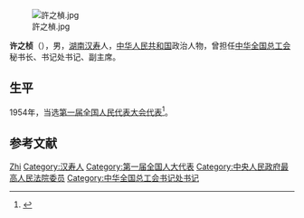 [[File:許之楨.jpg|thumb]]

'''许之桢'''（{{bd|1898年||1964年}}），男，[[湖南|湖南]][[汉寿|汉寿]]人，[[中华人民共和国|中华人民共和国]]政治人物，曾担任[[中华全国总工会|中华全国总工会]]秘书长、书记处书记、副主席。

== 生平 ==
1954年，当选[[第一届全国人民代表大会代表名单|第一届全国人民代表大会代表]]<ref>{{cite book|author=全国人民代表大会常务委员会办公厅|title=中华人民共和国第一届全国人民代表大会代表名单|year=1955年|publisher=全国人民代表大会常务委员会办公厅|url=http://book.ucdrs.superlib.net/views/specific/2929/bookDetail.jsp?dxNumber=000005772167&d=546843D0AE2464CD1C95896344A85614&fenlei=04070402|access-date=2015-01-25|archive-date=2019-01-24|archive-url=https://web.archive.org/web/20190124105450/http://book.ucdrs.superlib.net/views/specific/2929/bookDetail.jsp?dxNumber=000005772167&d=546843D0AE2464CD1C95896344A85614&fenlei=04070402|dead-url=no}}</ref>。

== 参考文献 ==
{{reflist}}

{{中国政治人物小作品}}
{{中华全国总工会第七届执行委员会}}
{{中华全国总工会第八届执行委员会}}
{{中华人民共和国科学技术协会第一届全国委员会}}

{{Authority control}}
{{DEFAULTSORT:Xu许}}
[[Category:许姓|Zhi]]
[[Category:汉寿人|Category:汉寿人]]
[[Category:第一届全国人大代表|Category:第一届全国人大代表]]
[[Category:中央人民政府最高人民法院委员|Category:中央人民政府最高人民法院委员]]
[[Category:中华全国总工会书记处书记|Category:中华全国总工会书记处书记]]